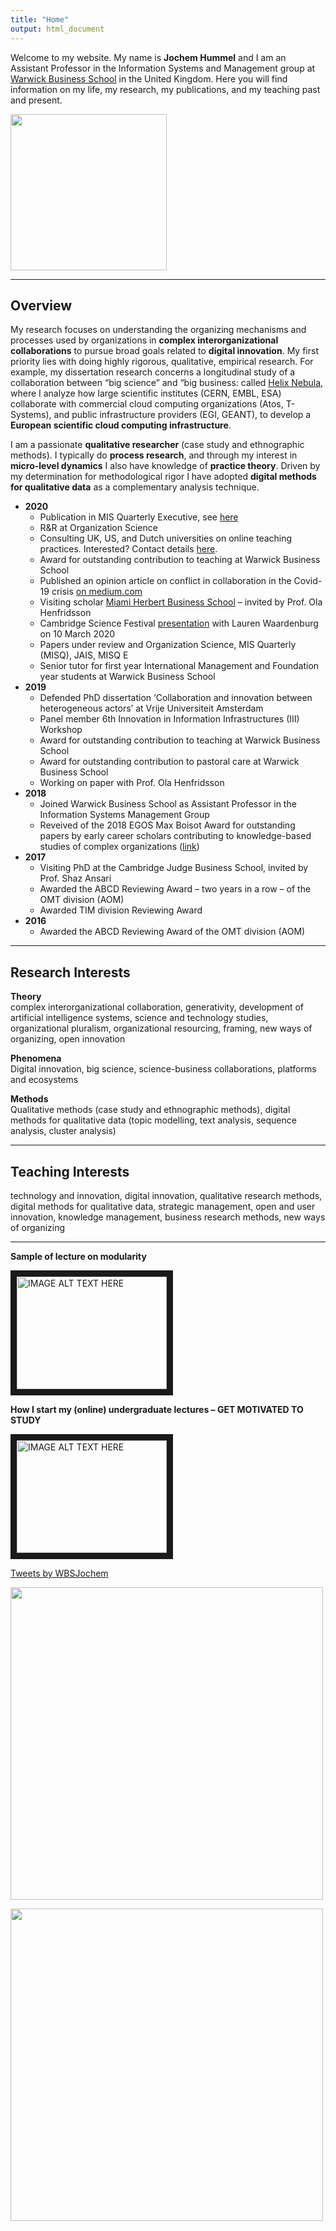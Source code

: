 ```yaml
---
title: "Home"
output: html_document
---
```


Welcome to my website. My name is **Jochem Hummel** and I am an Assistant Professor in the Information Systems and Management group at [Warwick Business School](https://www.wbs.ac.uk) in the United Kingdom. Here you will find information on my life, my research, my publications, and my teaching past and present.

<img src="https://www.jochemhummel.com/pictures/181130_photo_Jochem.jpg" alt="" height=250 width=250   title="Photo Jochem WBS">  

***
## Overview
My research focuses on understanding the organizing mechanisms and processes used by organizations in **complex interorganizational collaborations** to pursue broad goals related to **digital innovation**. My first priority lies with doing highly rigorous, qualitative, empirical research. For example, my dissertation research concerns a longitudinal study of a collaboration between "big science" and "big business: called [Helix Nebula](http://helix-nebula.eu), where I analyze how large scientific institutes (CERN, EMBL, ESA) collaborate with commercial cloud computing organizations (Atos, T-Systems), and public infrastructure providers (EGI, GEANT), to develop a **European scientific cloud computing infrastructure**. 
  
I am a passionate **qualitative researcher** (case study and ethnographic methods). I typically do **process research**, and through my interest in **micro-level dynamics** I also have knowledge of **practice theory**. 
Driven by my determination for methodological rigor I have adopted **digital methods for qualitative data** as a complementary analysis technique. 

* **2020**
  + Publication in MIS Quarterly Executive, see [here](https://aisel.aisnet.org/misqe/vol19/iss4/5/)
  + R&R at Organization Science
  + Consulting UK, US, and Dutch universities on online teaching practices. Interested? Contact details [here](https://www.jochemhummel.com/contact.html).
  + Award for outstanding contribution to teaching at Warwick Business School
  + Published an opinion article on conflict in collaboration in the Covid-19 crisis [on medium.com](https://medium.com/@jochem.hummel/alleen-samen-met-conflict-en-ruzie-krijgen-we-corona-onder-controle-f63d594159b4)
  + Visiting scholar [Miami Herbert Business School](https://www.bus.miami.edu) – invited by Prof. Ola Henfridsson
  + Cambridge Science Festival [presentation](https://www.sciencefestival.cam.ac.uk/events/policing-fashion-how-use-artificial-intelligence-shaping-our-work) with Lauren Waardenburg on 10 March 2020
  + Papers under review and Organization Science, MIS Quarterly (MISQ), JAIS, MISQ E
  + Senior tutor for first year  International Management and Foundation year students at Warwick Business School

* **2019**
  + Defended PhD dissertation 'Collaboration and innovation between heterogeneous actors' at Vrije Universiteit Amsterdam 
  + Panel member 6th Innovation in Information Infrastructures (III) Workshop
  + Award for outstanding contribution to teaching at Warwick Business School
  + Award for outstanding contribution to pastoral care at Warwick Business School
  + Working on  paper with Prof. Ola Henfridsson

* **2018**
  + Joined Warwick Business School as Assistant Professor in the Information Systems Management Group
  + Reveived of the 2018 EGOS Max Boisot Award for outstanding papers by early career scholars contributing to knowledge-based studies of complex organizations ([link](https://www.egosnet.org/egos/about_egos/egos_annual_award_in_honour_of_max_boisot_1))

* **2017**
  + Visiting PhD at the Cambridge Judge Business School, invited by Prof. Shaz Ansari
  + Awarded the ABCD Reviewing Award -- two years in a row -- of the OMT division (AOM)
  + Awarded TIM division Reviewing Award

* **2016**
  + Awarded the ABCD Reviewing Award of the OMT division (AOM)

***
## Research Interests
**Theory**  
complex interorganizational collaboration, generativity, development of artificial intelligence systems, science and technology studies, organizational pluralism, organizational resourcing, framing, new ways of organizing, open innovation

\hfill\break

**Phenomena**  
Digital innovation, big science, science-business collaborations, platforms and ecosystems

\hfill\break

**Methods**  
Qualitative methods (case study and ethnographic methods), digital methods for qualitative data (topic modelling, text analysis, sequence analysis, cluster analysis)

***
## Teaching Interests
technology and innovation, digital innovation, qualitative research methods, digital methods for qualitative data, strategic management, open and user innovation, knowledge management, business research methods, new ways of organizing

***
**Sample of lecture on modularity**

<a href="http://www.youtube.com/watch?feature=player_embedded&v=8nbNlaXFQpE
" target="_blank"><img src="http://img.youtube.com/vi/8nbNlaXFQpE/0.jpg" 
alt="IMAGE ALT TEXT HERE" width="240" height="180" border="10" /></a>

**How I start my (online) undergraduate lectures – GET MOTIVATED TO STUDY** 

<a href="https://youtu.be/DJ5Y4jj4-To" target="_blank"><img src="http://img.youtube.com/vi/DJ5Y4jj4-To/0.jpg" 
alt="IMAGE ALT TEXT HERE" width="240" height="180" border="10" /></a>

<a class="twitter-timeline" data-width="250" data-height="250" href="https://twitter.com/WBSJochem?ref_src=twsrc%5Etfw">Tweets by WBSJochem</a> <script async src="https://platform.twitter.com/widgets.js" charset="utf-8"></script>


<img src="https://www.jochemhummel.com/pictures/Promotie_Jochem-54.jpg" alt="" width=500  title="Promotie Jochem">  

<img src="https://www.jochemhummel.com/pictures/Data+_1.jpg" alt="" width=500 title="Data+ 1">  